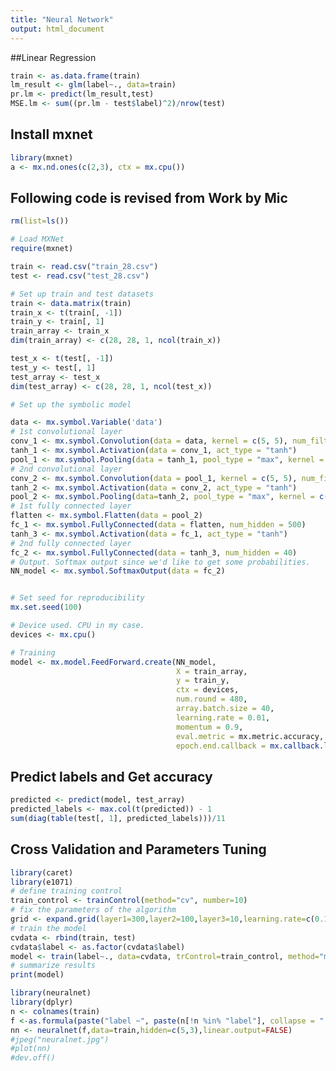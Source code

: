 ```yaml
---
title: "Neural Network"
output: html_document
---
```


##Linear Regression
```r
train <- as.data.frame(train)
lm_result <- glm(label~., data=train)
pr.lm <- predict(lm_result,test)
MSE.lm <- sum((pr.lm - test$label)^2)/nrow(test)
```


## Install mxnet
```r
library(mxnet)
a <- mx.nd.ones(c(2,3), ctx = mx.cpu())
```

## Following code is revised from Work by Mic
```r
rm(list=ls())

# Load MXNet
require(mxnet)

train <- read.csv("train_28.csv")
test <- read.csv("test_28.csv")

# Set up train and test datasets
train <- data.matrix(train)
train_x <- t(train[, -1])
train_y <- train[, 1]
train_array <- train_x
dim(train_array) <- c(28, 28, 1, ncol(train_x))

test_x <- t(test[, -1])
test_y <- test[, 1]
test_array <- test_x
dim(test_array) <- c(28, 28, 1, ncol(test_x))

# Set up the symbolic model

data <- mx.symbol.Variable('data')
# 1st convolutional layer
conv_1 <- mx.symbol.Convolution(data = data, kernel = c(5, 5), num_filter = 20)
tanh_1 <- mx.symbol.Activation(data = conv_1, act_type = "tanh")
pool_1 <- mx.symbol.Pooling(data = tanh_1, pool_type = "max", kernel = c(2, 2), stride = c(2, 2))
# 2nd convolutional layer
conv_2 <- mx.symbol.Convolution(data = pool_1, kernel = c(5, 5), num_filter = 50)
tanh_2 <- mx.symbol.Activation(data = conv_2, act_type = "tanh")
pool_2 <- mx.symbol.Pooling(data=tanh_2, pool_type = "max", kernel = c(2, 2), stride = c(2, 2))
# 1st fully connected layer
flatten <- mx.symbol.Flatten(data = pool_2)
fc_1 <- mx.symbol.FullyConnected(data = flatten, num_hidden = 500)
tanh_3 <- mx.symbol.Activation(data = fc_1, act_type = "tanh")
# 2nd fully connected layer
fc_2 <- mx.symbol.FullyConnected(data = tanh_3, num_hidden = 40)
# Output. Softmax output since we'd like to get some probabilities.
NN_model <- mx.symbol.SoftmaxOutput(data = fc_2)


# Set seed for reproducibility
mx.set.seed(100)

# Device used. CPU in my case.
devices <- mx.cpu()

# Training
model <- mx.model.FeedForward.create(NN_model,
                                     X = train_array,
                                     y = train_y,
                                     ctx = devices,
                                     num.round = 480,
                                     array.batch.size = 40,
                                     learning.rate = 0.01,
                                     momentum = 0.9,
                                     eval.metric = mx.metric.accuracy,
                                     epoch.end.callback = mx.callback.log.train.metric(100))
```

## Predict labels and Get accuracy
```r
predicted <- predict(model, test_array)
predicted_labels <- max.col(t(predicted)) - 1
sum(diag(table(test[, 1], predicted_labels)))/11
```

## Cross Validation and Parameters Tuning
```r
library(caret)
library(e1071)
# define training control
train_control <- trainControl(method="cv", number=10)
# fix the parameters of the algorithm
grid <- expand.grid(layer1=300,layer2=100,layer3=10,learning.rate=c(0.1,0.01,0.001), momentum=c(0,0.9), dropout=c('training'), activation=c('tanh'))
# train the model
cvdata <- rbind(train, test)
cvdata$label <- as.factor(cvdata$label)
model <- train(label~., data=cvdata, trControl=train_control, method="mxnet", tuneGrid=grid)
# summarize results
print(model)
```


```r
library(neuralnet)
library(dplyr)
n <- colnames(train)
f <-as.formula(paste("label ~", paste(n[!n %in% "label"], collapse = " + ")))
nn <- neuralnet(f,data=train,hidden=c(5,3),linear.output=FALSE)
#jpeg("neuralnet.jpg")
#plot(nn)
#dev.off()
```